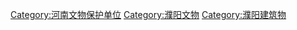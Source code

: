 [[Category:河南文物保护单位|Category:河南文物保护单位]]
[[Category:濮阳文物|Category:濮阳文物]]
[[Category:濮阳建筑物|Category:濮阳建筑物]]